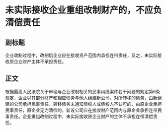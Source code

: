 # 未实际接收企业重组改制财产的，不应负清偿责任
## 副标题
企业改制过程中，改制后企业应在接收资产范围内承担连带责任，反之，未实际接收原企业财产主体不承担责任。
## 正文
根据最高人民法院关于审理与企业改制相关的民事纠纷案件若干问题的规定第6条规定，企业以其部分财产和相应债务与他人组建新公司，对所转移的债务，由新组建的公司承担民事责任，转移债务未通知债权人或债权人不认可的，由原企业承担民事责任，原企业无力清偿的，新设公司应在接收财产范围内与原企业承担连带民事责任。企业重组改制过程中，未实际接收原企业财产的主体不承担连带清偿责任。